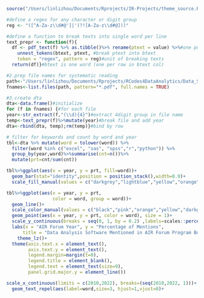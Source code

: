 
```r
source("/Users/linlizhou/Documents/Rprojects/IR-Projects/theme_source.R")
```

```r
#define a regex for any character or digit group
reg <- "([^A-Za-z\\d#@']|'(?![A-Za-z\\d#@]))" 

#define a function to break texts into single word per line
text_prepr <- function(f){
  df <- pdf_text(f) %>% as.tibble()%>% rename(ptext = value) %>%#one pdf page per row (value col)
    unnest_tokens(btext, ptext, #break ptext into btext
    token = "regex", pattern = reg)#unit of breaking texts
  return(df)}#btext is one word (one per row in btext col)
```

```r
#2.prep file names for systematic reading
path<-"/Users/linlizhou/Documents/Rprojects/RCodes4DataAnalytics/Data_Science_Ed/AIR-Forum_TextAnalysis/data"
fnames<-list.files(path, pattern="*.pdf", full.names = TRUE)
```

```r
#3.create dta
dta<-data.frame()#initialize
for (f in fnames) {#for each file
year<-str_extract(f,"(\\d){4}")#extract 4digit group in file name
temp<-text_prepr(f)%>%mutate(year)#break file and add year
dta<-rbind(dta, temp);rm(temp)}#bind by row
```

```r
# filter for keywords and count by word and year
tbl<-dta %>% mutate(word = tolower(word)) %>% 
  filter(word %in% c("excel", "sas", "spss","r","python")) %>% 
  group_by(year,word)%>%summarise(cnt=n())%>%
  mutate(prt=cnt/sum(cnt))
```

```r
tbl%>%ggplot(aes(x = year, y = prt, fill=word))+
  geom_bar(stat="identity",position = position_stack(),width=0.9)+
  scale_fill_manual(values = c("darkgrey","lightblue","yellow","orange","lightgreen","lightgrey","#69b3e7"),guide = guide_legend(reverse = TRUE))
```

```r
tbl%>%ggplot(aes(x = year, y = prt, 
                 color = word, group = word))+
  geom_line()+
  scale_color_manual(values = c("black","pink","orange","yellow","darkgrey"),guide = guide_legend(reverse = TRUE))+
  geom_point(aes(x = year, y = prt, color = word), size = 1)+
  scale_y_continuous(breaks = seq(0, 1, by = 0.2) ,labels=scales::percent_format(accuracy = 1))+#present y axis label as percentage
  labs(x = "AIR Forum Year", y = "Percentage of Mentions",
      title = "Data Analysis Software Mentioned in AIR Forum Program Book (2010-2022)")+ 
    theme_lz()+
  theme(axis.text.x = element_text(),
        axis.text.y = element_text(),
        legend.margin=margin(t=0),
        legend.title = element_blank(),
        legend.text = element_text(size=9),
        panel.grid.major.y = element_line())
```

```r
scale_x_continuous(limits = c(2010,2022), breaks=(seq(2010,2022, 1)))+
  geom_text_repel(aes(label=word,size=3, hjust=1,vjust=0)+
```
